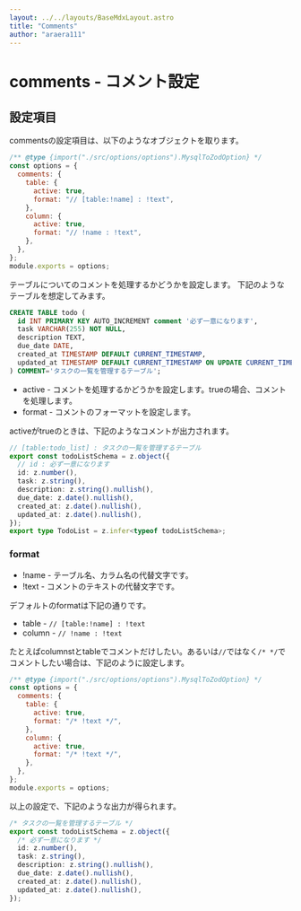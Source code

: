 ```yaml
---
layout: ../../layouts/BaseMdxLayout.astro
title: "Comments"
author: "araera111"
---
```


# comments - コメント設定

## 設定項目

commentsの設定項目は、以下のようなオブジェクトを取ります。

```js
/** @type {import("./src/options/options").MysqlToZodOption} */
const options = {
  comments: {
    table: {
      active: true,
      format: "// [table:!name] : !text",
    },
    column: {
      active: true,
      format: "// !name : !text",
    },
  },
};
module.exports = options;
```

テーブルについてのコメントを処理するかどうかを設定します。
下記のようなテーブルを想定してみます。

```sql
CREATE TABLE todo (
  id INT PRIMARY KEY AUTO_INCREMENT comment '必ず一意になります',
  task VARCHAR(255) NOT NULL,
  description TEXT,
  due_date DATE,
  created_at TIMESTAMP DEFAULT CURRENT_TIMESTAMP,
  updated_at TIMESTAMP DEFAULT CURRENT_TIMESTAMP ON UPDATE CURRENT_TIMESTAMP
) COMMENT='タスクの一覧を管理するテーブル';
```

- active - コメントを処理するかどうかを設定します。trueの場合、コメントを処理します。
- format - コメントのフォーマットを設定します。

activeがtrueのときは、下記のようなコメントが出力されます。

```ts
// [table:todo_list] : タスクの一覧を管理するテーブル
export const todoListSchema = z.object({
  // id : 必ず一意になります
  id: z.number(),
  task: z.string(),
  description: z.string().nullish(),
  due_date: z.date().nullish(),
  created_at: z.date().nullish(),
  updated_at: z.date().nullish(),
});
export type TodoList = z.infer<typeof todoListSchema>;
```

### format

- !name - テーブル名、カラム名の代替文字です。
- !text - コメントのテキストの代替文字です。

デフォルトのformatは下記の通りです。

- table - `// [table:!name] : !text`
- column - `// !name : !text`

たとえばcolumnstとtableでコメントだけしたい。あるいは`//`ではなく`/* */`でコメントしたい場合は、下記のように設定します。

```js
/** @type {import("./src/options/options").MysqlToZodOption} */
const options = {
  comments: {
    table: {
      active: true,
      format: "/* !text */",
    },
    column: {
      active: true,
      format: "/* !text */",
    },
  },
};
module.exports = options;
```

以上の設定で、下記のような出力が得られます。

```ts
/* タスクの一覧を管理するテーブル */
export const todoListSchema = z.object({
  /* 必ず一意になります */
  id: z.number(),
  task: z.string(),
  description: z.string().nullish(),
  due_date: z.date().nullish(),
  created_at: z.date().nullish(),
  updated_at: z.date().nullish(),
});
```
